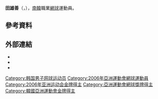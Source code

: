{{Infobox 网球
|姓名=田雄善
|照片=
|国籍={{KOR}}
|生年=1986年
|生日={{birth date and age|1986|6|14|mf=y}}
|出生地={{KOR}}[[漢城|漢城]]
|居住地={{KOR}}[[首爾|首爾]]
|身高=170
|体重=90
|持拍手=右
|反拍=雙手
|转职业年=2000年
|球拍=
|球衣=
|球鞋=
|单打最高排名=230（2008年5月26日）
|双打最高排名=253（2007年3月19日）
|现单打排名=
|现双打排名=
|单打冠军头衔=0
|双打冠军头衔=0
|职业战绩=10勝12負（單打）<br />3勝3負（雙打）
|奖金=172,182[[美元|美元]]
|澳网最好成绩=男單會外賽第一輪（2009）
|法网最好成绩=未參賽
|温网最好成绩=男單會外賽第一輪（2008）
|美网最好成绩=男單會外賽第二輪（2008）
|大满贯个数=
|奥运会最好成绩=
}}

'''田雄善'''（{{lang-ko|'''전웅선'''}}，{{bd|1986年|6月14日}}），[[南韓|南韓]]職業[[網球|網球]]運動員。

== 參考資料 ==
{{reflist|2}}

== 外部連結 ==
* {{ATP|id=J263}}
* {{ITF Profile|田雄善|100004914}}
* {{DavisCupplayerlink|id=100004914}}

{{亚洲运动会网球比赛男子团体冠军}}

{{Authority control}}
{{DEFAULTSORT:Jun, Woong-sun}}
[[Category:韩国男子网球运动员|Category:韩国男子网球运动员]]
[[Category:2006年亞洲運動會網球運動員|Category:2006年亞洲運動會網球運動員]]
[[Category:2006年亚洲运动会金牌得主|Category:2006年亚洲运动会金牌得主]]
[[Category:亞洲運動會網球獎牌得主|Category:亞洲運動會網球獎牌得主]]
[[Category:韓國亞洲運動會金牌得主|Category:韓國亞洲運動會金牌得主]]